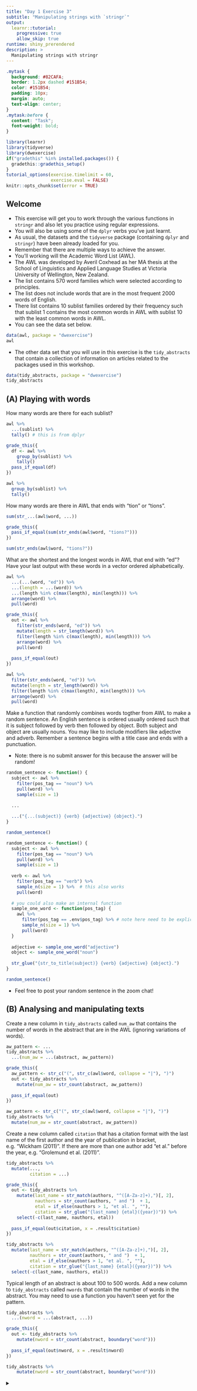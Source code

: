 ```yaml
---
title: "Day 1 Exercise 3"
subtitle: "Manipulating strings with `stringr`"
output: 
  learnr::tutorial:
    progressive: true
    allow_skip: true
runtime: shiny_prerendered
description: >
  Manipulating strings with stringr
---
```


```css
.mytask {
  background: #82CAFA;
  border: 1.2px dashed #151B54;
  color: #151B54;
  padding: 10px;
  margin: auto;
  text-align: center;
}
.mytask:before {
  content: "Task";
  font-weight: bold;
}
```

```r
library(learnr)
library(tidyverse)
library(dwexercise)
if("gradethis" %in% installed.packages()) {
  gradethis::gradethis_setup()
} 
tutorial_options(exercise.timelimit = 60,
                 exercise.eval = FALSE)
knitr::opts_chunk$set(error = TRUE)
```

## Welcome

* This exercise will get you to work through the various functions in `stringr` and also let you practice using regular expressions. 
* You will also be using some of the `dplyr` verbs you've just learnt.
* As usual, the datasets and the `tidyverse` package (containing `dplyr` and `stringr`) have been already loaded for you.
* Remember that there are multiple ways to achieve the answer.
* You'll working will the Academic Word List (AWL). 
* The AWL was developed by Averil Coxhead as her MA thesis at the School of Linguistics and Applied Language Studies at Victoria University of Wellington, New Zealand. 
* The list contains 570 word families which were selected according to principles. 
* The list does not include words that are in the most frequent 2000 words of English.
* There list contains 10 sublist families ordered by their frequency such that sublist 1 contains the most common words in AWL with sublist 10 with the least common words in AWL. 
* You can see the data set below.

```r
data(awl, package = "dwexercise")
awl
```

* The other data set that you will use in this exercise is the `tidy_abstracts` that contain a collection of information on articles related to the packages used in this workshop.

```r
data(tidy_abstracts, package = "dwexercise")
tidy_abstracts
```


## (A) Playing with words


<div class="mytask">
How many words are there for each sublist?
</div>

```r
awl %>% 
  ...(sublist) %>% 
  tally() # this is from dplyr
```

```r
grade_this({
  df <- awl %>% 
    group_by(sublist) %>% 
    tally()
  pass_if_equal(df)
})
```

```r
awl %>% 
  group_by(sublist) %>% 
  tally()
```

<div class="mytask">
How many words are there in AWL that ends with "tion" or "tions".
</div>

```r
sum(str_...(awl$word, ...))
```

```r
grade_this({
  pass_if_equal(sum(str_ends(awl$word, "tions?")))
})
```

```r
sum(str_ends(awl$word, "tions?"))
```

<div class="mytask">
What are the shortest and the longest words in AWL that end with "ed"? Have your last output with these words in a vector ordered alphabetically. 
</div>

```r
awl %>% 
  ...(...(word, "ed")) %>% 
  ...(length = ...(word)) %>% 
  ...(length %in% c(max(length), min(length))) %>% 
  arrange(word) %>% 
  pull(word)
```

```r
grade_this({
  out <- awl %>% 
    filter(str_ends(word, "ed")) %>% 
    mutate(length = str_length(word)) %>% 
    filter(length %in% c(max(length), min(length))) %>% 
    arrange(word) %>% 
    pull(word)
  
  pass_if_equal(out)
})
```

```r
awl %>% 
  filter(str_ends(word, "ed")) %>% 
  mutate(length = str_length(word)) %>% 
  filter(length %in% c(max(length), min(length))) %>% 
  arrange(word) %>% 
  pull(word)
```


<div class="mytask">
Make a function that randomly combines words togther from AWL to make a random sentence. An English sentence is ordered usually ordered such that it is subject followed by verb then followed by object. Both subject and object are usually nouns. You may like to include modifiers like adjective and adverb. Remember a sentence begins with a title case and ends with a punctuation.
</div>

* Note: there is no submit answer for this because the answer will be random!

```r
random_sentence <- function() {
  subject <- awl %>% 
    filter(pos_tag == "noun") %>% 
    pull(word) %>% 
    sample(size = 1)
  
  ...
  
  ...("{...(subject)} {verb} {adjective} {object}.")
}

random_sentence()
```


```r
random_sentence <- function() {
  subject <- awl %>% 
    filter(pos_tag == "noun") %>% 
    pull(word) %>% 
    sample(size = 1)
  
  verb <- awl %>% 
    filter(pos_tag == "verb") %>% 
    sample_n(size = 1) %>%  # this also works
    pull(word)
  
  # you could also make an internal function
  sample_one_word <- function(pos_tag) {
    awl %>% 
      filter(pos_tag == .env$pos_tag) %>% # note here need to be explicit due to data masking
      sample_n(size = 1) %>%  
      pull(word)
  }
  
  adjective <- sample_one_word("adjective")
  object <- sample_one_word("noun")
  
  str_glue("{str_to_title(subject)} {verb} {adjective} {object}.")
}

random_sentence()
```

* Feel free to post your random sentence in the zoom chat!

## (B) Analysing and manipulating texts

<div class="mytask">
Create a new column in `tidy_abstracts` called `num_aw` that contains the number of words in the abstract that are in the AWL (ignoring variations of words).
</div>

```r
aw_pattern <- ...
tidy_abstracts %>% 
  ...(num_aw = ...(abstract, aw_pattern))
```

```r
grade_this({
  aw_pattern <- str_c("(", str_c(awl$word, collapse = "|"), ")")
  out <- tidy_abstracts %>% 
    mutate(num_aw = str_count(abstract, aw_pattern))
  
  pass_if_equal(out)
})
```

```r
aw_pattern <- str_c("(", str_c(awl$word, collapse = "|"), ")")
tidy_abstracts %>% 
  mutate(num_aw = str_count(abstract, aw_pattern))
```


<div class="mytask">
Create a new column called `citation` that has a citation format with the last name of the first author and the year of publication in bracket, e.g. "Wickham (2011)". If there are more than one author add "et al." before the year, e.g. "Grolemund et al. (2011)". 
</div>

```r
tidy_abstracts %>% 
  mutate(...,
         citation = ...) 
```

```r
grade_this({
  out <- tidy_abstracts %>% 
    mutate(last_name = str_match(authors, "^([A-Za-z]+),")[, 2],
           nauthors = str_count(authors, " and ")  + 1,
           etal = if_else(nauthors > 1, "et al. ", ""),
           citation = str_glue("{last_name} {etal}({year})")) %>% 
    select(-c(last_name, nauthors, etal))
  
  pass_if_equal(out$citation, x = .result$citation)
})
```

```r
tidy_abstracts %>% 
  mutate(last_name = str_match(authors, "^([A-Za-z]+),")[, 2],
         nauthors = str_count(authors, " and ")  + 1,
         etal = if_else(nauthors > 1, "et al. ", ""),
         citation = str_glue("{last_name} {etal}({year})")) %>% 
  select(-c(last_name, nauthors, etal))
```

<div class="mytask">
Typical length of an abstract is about 100 to 500 words. Add a new column to `tidy_abstracts` called `nwords` that contain the number of words in the abstract. You may need to use a function you haven't seen yet for the pattern. 
</div>

```r
tidy_abstracts %>% 
  ...(nword = ...(abstract, ...)) 
```

```r
grade_this({
  out <- tidy_abstracts %>% 
    mutate(nword = str_count(abstract, boundary("word"))) 
  
  pass_if_equal(out$nword, x = .result$nword)
})
```

```r
tidy_abstracts %>% 
    mutate(nword = str_count(abstract, boundary("word"))) 
```

<details><summary></summary>
Check out the `boundary` function.
</details>
